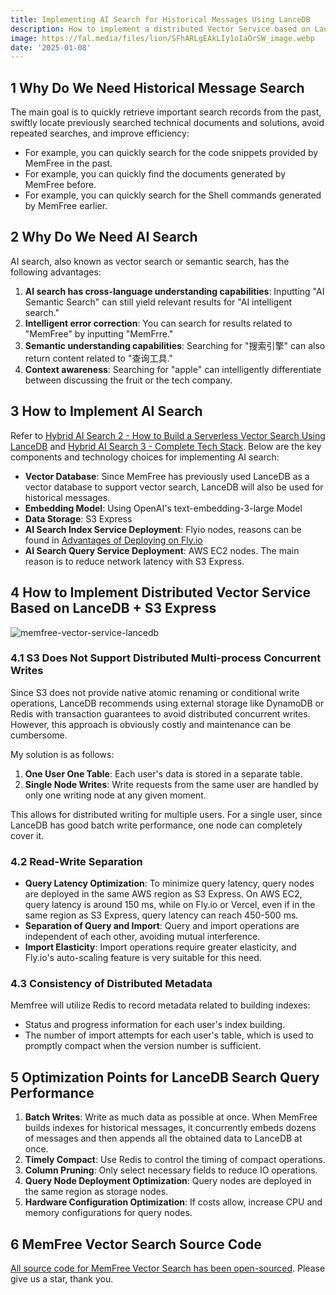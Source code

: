 ```yaml
---
title: Implementing AI Search for Historical Messages Using LanceDB
description: How to implement a distributed Vector Service based on LanceDB + S3 Express
image: https://fal.media/files/lion/SFhARLgEAkLIy1oIaOrSW_image.webp
date: '2025-01-08'
---
```


## 1 Why Do We Need Historical Message Search

The main goal is to quickly retrieve important search records from the past, swiftly locate previously searched technical documents and solutions, avoid repeated searches, and improve efficiency:

-   For example, you can quickly search for the code snippets provided by MemFree in the past.
-   For example, you can quickly find the documents generated by MemFree before.
-   For example, you can quickly search for the Shell commands generated by MemFree earlier.

## 2 Why Do We Need AI Search

AI search, also known as vector search or semantic search, has the following advantages:

1. **AI search has cross-language understanding capabilities**: Inputting "AI Semantic Search" can still yield relevant results for "AI intelligent search."
2. **Intelligent error correction**: You can search for results related to "MemFree" by inputting "MemFrre."
3. **Semantic understanding capabilities**: Searching for "搜索引擎" can also return content related to "查询工具."
4. **Context awareness**: Searching for "apple" can intelligently differentiate between discussing the fruit or the tech company.

## 3 How to Implement AI Search

Refer to [Hybrid AI Search 2 - How to Build a Serverless Vector Search Using LanceDB](https://www.memfree.me/blog/serverless-vector-search-lancedb) and [Hybrid AI Search 3 - Complete Tech Stack](https://www.memfree.me/blog/hybrid-ai-search-tech-stack). Below are the key components and technology choices for implementing AI search:

-   **Vector Database**: Since MemFree has previously used LanceDB as a vector database to support vector search, LanceDB will also be used for historical messages.
-   **Embedding Model**: Using OpenAI's text-embedding-3-large Model
-   **Data Storage**: S3 Express
-   **AI Search Index Service Deployment**: Flyio nodes, reasons can be found in [Advantages of Deploying on Fly.io](https://www.memfree.me/docs/deploy-searxng-fly-io)
-   **AI Search Query Service Deployment**: AWS EC2 nodes. The main reason is to reduce network latency with S3 Express.

## 4 How to Implement Distributed Vector Service Based on LanceDB + S3 Express

![memfree-vector-service-lancedb](https://image.memfree.me/1736333256374-memfree-vector-service-lancedb.png)

### 4.1 S3 Does Not Support Distributed Multi-process Concurrent Writes

Since S3 does not provide native atomic renaming or conditional write operations, LanceDB recommends using external storage like DynamoDB or Redis with transaction guarantees to avoid distributed concurrent writes. However, this approach is obviously costly and maintenance can be cumbersome.

My solution is as follows:

1. **One User One Table**: Each user's data is stored in a separate table.
2. **Single Node Writes**: Write requests from the same user are handled by only one writing node at any given moment.

This allows for distributed writing for multiple users. For a single user, since LanceDB has good batch write performance, one node can completely cover it.

### 4.2 Read-Write Separation

-   **Query Latency Optimization**: To minimize query latency, query nodes are deployed in the same AWS region as S3 Express. On AWS EC2, query latency is around 150 ms, while on Fly.io or Vercel, even if in the same region as S3 Express, query latency can reach 450-500 ms.
-   **Separation of Query and Import**: Query and import operations are independent of each other, avoiding mutual interference.
-   **Import Elasticity**: Import operations require greater elasticity, and Fly.io's auto-scaling feature is very suitable for this need.

### 4.3 Consistency of Distributed Metadata

Memfree will utilize Redis to record metadata related to building indexes:

-   Status and progress information for each user's index building.
-   The number of import attempts for each user's table, which is used to promptly compact when the version number is sufficient.

## 5 Optimization Points for LanceDB Search Query Performance

1. **Batch Writes**: Write as much data as possible at once. When MemFree builds indexes for historical messages, it concurrently embeds dozens of messages and then appends all the obtained data to LanceDB at once.
2. **Timely Compact**: Use Redis to control the timing of compact operations.
3. **Column Pruning**: Only select necessary fields to reduce IO operations.
4. **Query Node Deployment Optimization**: Query nodes are deployed in the same region as storage nodes.
5. **Hardware Configuration Optimization**: If costs allow, increase CPU and memory configurations for query nodes.

## 6 MemFree Vector Search Source Code

[All source code for MemFree Vector Search has been open-sourced](https://github.com/memfreeme/memfree). Please give us a star, thank you.
